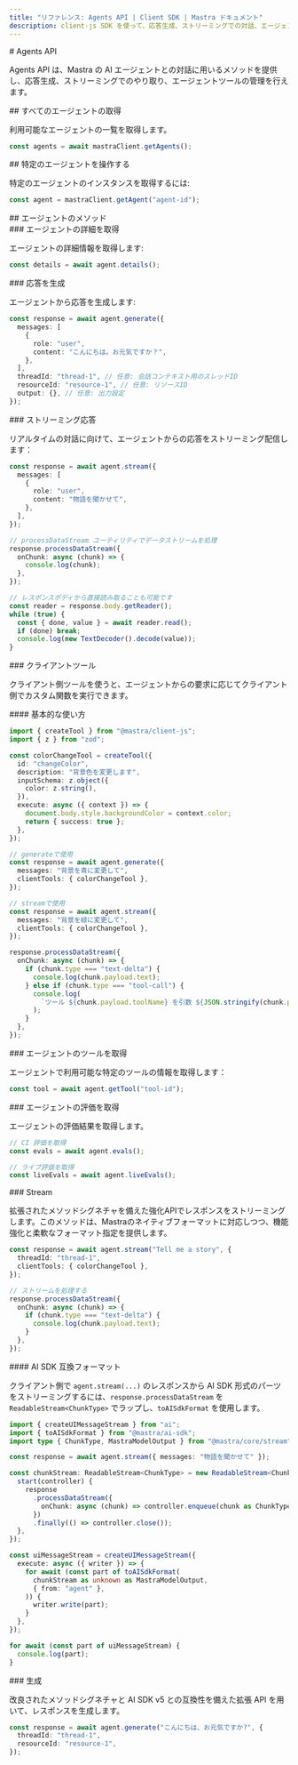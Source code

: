 ```yaml
---
title: "リファレンス: Agents API | Client SDK | Mastra ドキュメント"
description: client-js SDK を使って、応答生成、ストリーミングでの対話、エージェントツールの管理など、Mastra の AI エージェントとの連携方法を学びます。
---
```


<div id="agents-api">
  # Agents API
</div>

Agents API は、Mastra の AI エージェントとの対話に用いるメソッドを提供し、応答生成、ストリーミングでのやり取り、エージェントツールの管理を行えます。

<div id="getting-all-agents">
  ## すべてのエージェントの取得
</div>

利用可能なエージェントの一覧を取得します。

```typescript
const agents = await mastraClient.getAgents();
```


<div id="working-with-a-specific-agent">
  ## 特定のエージェントを操作する
</div>

特定のエージェントのインスタンスを取得するには:

```typescript
const agent = mastraClient.getAgent("agent-id");
```


<div id="agent-methods">
  ## エージェントのメソッド
</div>

<div id="get-agent-details">
  ### エージェントの詳細を取得
</div>

エージェントの詳細情報を取得します:

```typescript
const details = await agent.details();
```


<div id="generate-response">
  ### 応答を生成
</div>

エージェントから応答を生成します:

```typescript
const response = await agent.generate({
  messages: [
    {
      role: "user",
      content: "こんにちは。お元気ですか？",
    },
  ],
  threadId: "thread-1", // 任意: 会話コンテキスト用のスレッドID
  resourceId: "resource-1", // 任意: リソースID
  output: {}, // 任意: 出力設定
});
```


<div id="stream-response">
  ### ストリーミング応答
</div>

リアルタイムの対話に向けて、エージェントからの応答をストリーミング配信します：

```typescript
const response = await agent.stream({
  messages: [
    {
      role: "user",
      content: "物語を聞かせて",
    },
  ],
});

// processDataStream ユーティリティでデータストリームを処理
response.processDataStream({
  onChunk: async (chunk) => {
    console.log(chunk);
  },
});

// レスポンスボディから直接読み取ることも可能です
const reader = response.body.getReader();
while (true) {
  const { done, value } = await reader.read();
  if (done) break;
  console.log(new TextDecoder().decode(value));
}
```


<div id="client-tools">
  ### クライアントツール
</div>

クライアント側ツールを使うと、エージェントからの要求に応じてクライアント側でカスタム関数を実行できます。

<div id="basic-usage">
  #### 基本的な使い方
</div>

```typescript
import { createTool } from "@mastra/client-js";
import { z } from "zod";

const colorChangeTool = createTool({
  id: "changeColor",
  description: "背景色を変更します",
  inputSchema: z.object({
    color: z.string(),
  }),
  execute: async ({ context }) => {
    document.body.style.backgroundColor = context.color;
    return { success: true };
  },
});

// generateで使用
const response = await agent.generate({
  messages: "背景を青に変更して",
  clientTools: { colorChangeTool },
});

// streamで使用
const response = await agent.stream({
  messages: "背景を緑に変更して",
  clientTools: { colorChangeTool },
});

response.processDataStream({
  onChunk: async (chunk) => {
    if (chunk.type === "text-delta") {
      console.log(chunk.payload.text);
    } else if (chunk.type === "tool-call") {
      console.log(
        `ツール ${chunk.payload.toolName} を引数 ${JSON.stringify(chunk.payload.args, null, 2)} で呼び出し中`,
      );
    }
  },
});
```


<div id="get-agent-tool">
  ### エージェントのツールを取得
</div>

エージェントで利用可能な特定のツールの情報を取得します：

```typescript
const tool = await agent.getTool("tool-id");
```


<div id="get-agent-evaluations">
  ### エージェントの評価を取得
</div>

エージェントの評価結果を取得します。

```typescript
// CI 評価を取得
const evals = await agent.evals();

// ライブ評価を取得
const liveEvals = await agent.liveEvals();
```


<div id="stream">
  ### Stream
</div>

拡張されたメソッドシグネチャを備えた強化APIでレスポンスをストリーミングします。このメソッドは、Mastraのネイティブフォーマットに対応しつつ、機能強化と柔軟なフォーマット指定を提供します。

```typescript
const response = await agent.stream("Tell me a story", {
  threadId: "thread-1",
  clientTools: { colorChangeTool },
});

// ストリームを処理する
response.processDataStream({
  onChunk: async (chunk) => {
    if (chunk.type === "text-delta") {
      console.log(chunk.payload.text);
    }
  },
});
```


<div id="ai-sdk-compatible-format">
  #### AI SDK 互換フォーマット
</div>

クライアント側で `agent.stream(...)` のレスポンスから AI SDK 形式のパーツをストリーミングするには、`response.processDataStream` を `ReadableStream<ChunkType>` でラップし、`toAISdkFormat` を使用します。

```typescript title="client-ai-sdk-transform.ts" copy
import { createUIMessageStream } from "ai";
import { toAISdkFormat } from "@mastra/ai-sdk";
import type { ChunkType, MastraModelOutput } from "@mastra/core/stream";

const response = await agent.stream({ messages: "物語を聞かせて" });

const chunkStream: ReadableStream<ChunkType> = new ReadableStream<ChunkType>({
  start(controller) {
    response
      .processDataStream({
        onChunk: async (chunk) => controller.enqueue(chunk as ChunkType),
      })
      .finally(() => controller.close());
  },
});

const uiMessageStream = createUIMessageStream({
  execute: async ({ writer }) => {
    for await (const part of toAISdkFormat(
      chunkStream as unknown as MastraModelOutput,
      { from: "agent" },
    )) {
      writer.write(part);
    }
  },
});

for await (const part of uiMessageStream) {
  console.log(part);
}
```


<div id="generate">
  ### 生成
</div>

改良されたメソッドシグネチャと AI SDK v5 との互換性を備えた拡張 API を用いて、レスポンスを生成します。

```typescript
const response = await agent.generate("こんにちは、お元気ですか?", {
  threadId: "thread-1",
  resourceId: "resource-1",
});
```
